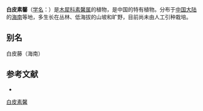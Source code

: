 {{Speciesbox
| name = 白皮素馨
| status = 
| status_system = 
| image =
| genus = Jasminum
| species = rehderianum
| authority = Kobuski
}}

'''白皮素馨'''（[[学名|学名]]：{{lang|la|''Jasminum rehderianum''}}）是[[木犀科|木犀科]][[素馨属|素馨属]]的植物，是中国的特有植物。分布于[[中国大陆|中国大陆]]的[[海南|海南]]等地，多生长在丛林、低海拔的山坡和旷野，目前尚未由人工引种栽培。

== 别名 ==
白皮藤（海南）

== 参考文献 ==
<div class="references-small">
* {{cite web| url =http://www.bioinfo.cn/db05/KmzwSpecies.php?action=view&id=14316| title =白皮素馨| work =《中国高等植物数据库全库》| publisher =中国科学院微生物研究所| author =昆明植物研究所| accessdate =2009-02-24| deadurl =yes| archiveurl =https://web.archive.org/web/20160305052003/http://www.bioinfo.cn/db05/KmzwSpecies.php?action=view&id=14316| archivedate =2016-03-05}}
</div>
{{Taxonbar|from=Q15227992}}

[[Category:素馨属|白皮素馨]]


{{植物小作品}}